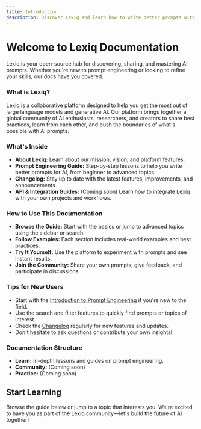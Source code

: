 ```yaml
---
title: Introduction
description: Discover Lexiq and learn how to write better prompts with our comprehensive guide.
---
```


# Welcome to Lexiq Documentation

Lexiq is your open-source hub for discovering, sharing, and mastering AI prompts. Whether you're new to prompt engineering or looking to refine your skills, our docs have you covered.

### What is Lexiq?

Lexiq is a collaborative platform designed to help you get the most out of large language models and generative AI. Our platform brings together a global community of AI enthusiasts, researchers, and creators to share best practices, learn from each other, and push the boundaries of what's possible with AI prompts.

### What's Inside

- **About Lexiq:** Learn about our mission, vision, and platform features.
- **Prompt Engineering Guide:** Step-by-step lessons to help you write better prompts for AI, from beginner to advanced topics.
- **Changelog:** Stay up to date with the latest features, improvements, and announcements.
- **API & Integration Guides:** (Coming soon) Learn how to integrate Lexiq with your own projects and workflows.

### How to Use This Documentation

- **Browse the Guide:** Start with the basics or jump to advanced topics using the sidebar or search.
- **Follow Examples:** Each section includes real-world examples and best practices.
- **Try It Yourself:** Use the platform to experiment with prompts and see instant results.
- **Join the Community:** Share your own prompts, give feedback, and participate in discussions.

### Tips for New Users

- Start with the [Introduction to Prompt Engineering](../learn/01-introduction) if you're new to the field.
- Use the search and filter features to quickly find prompts or topics of interest.
- Check the [Changelog](./changelog) regularly for new features and updates.
- Don't hesitate to ask questions or contribute your own insights!

### Documentation Structure

- **Learn:** In-depth lessons and guides on prompt engineering.
- **Community:** (Coming soon)
- **Practice:** (Coming soon)

## Start Learning

Browse the guide below or jump to a topic that interests you. We're excited to have you as part of the Lexiq community—let's build the future of AI together!
